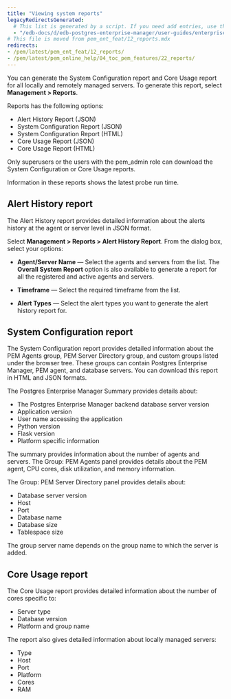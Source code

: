 ```yaml
---
title: "Viewing system reports"
legacyRedirectsGenerated:
  # This list is generated by a script. If you need add entries, use the `legacyRedirects` key.
  - "/edb-docs/d/edb-postgres-enterprise-manager/user-guides/enterprise-features-guide/8.0/reports.html"
# This file is moved from pem_ent_feat/12_reports.mdx
redirects:
- /pem/latest/pem_ent_feat/12_reports/
- /pem/latest/pem_online_help/04_toc_pem_features/22_reports/
---
```


You can generate the System Configuration report and Core Usage report for all locally and remotely managed servers. To generate this report, select **Management > Reports**.

Reports has the following options:

-   Alert History Report (JSON)
-   System Configuration Report (JSON)
-   System Configuration Report (HTML)
-   Core Usage Report (JSON)
-   Core Usage Report (HTML)

Only superusers or the users with the pem_admin role can download the System Configuration or Core Usage reports.

Information in these reports shows the latest probe run time.

## Alert History report

The Alert History report provides detailed information about the alerts history at the agent or server level in JSON format.

Select **Management > Reports > Alert History Report**. From the dialog box, select your options:

- **Agent/Server Name** &mdash; Select the agents and servers from the list. The **Overall System Report** option is also available to generate a report for all the registered and active agents and servers.

- **Timeframe** &mdash; Select the required timeframe from the list.

- **Alert Types** &mdash; Select the alert types you want to generate the alert history report for.

## System Configuration report

The System Configuration report provides detailed information about the PEM Agents group, PEM Server Directory group, and custom groups listed under the browser tree. These groups can contain Postgres Enterprise Manager, PEM agent, and database servers. You can download this report in HTML and JSON formats.

The Postgres Enterprise Manager Summary provides details about:

-   The Postgres Enterprise Manager backend database server version
-   Application version
-   User name accessing the application
-   Python version
-   Flask version
-   Platform specific information

The summary provides information about the number of agents and servers. The Group: PEM Agents panel provides details about the PEM agent, CPU cores, disk utilization, and memory information.

The Group: PEM Server Directory panel provides details about:

-   Database server version
-   Host
-   Port
-   Database name
-   Database size
-   Tablespace size

The group server name depends on the group name to which the server is added.

## Core Usage report

The Core Usage report provides detailed information about the number of cores specific to:

-   Server type
-   Database version
-   Platform and group name

The report also gives detailed information about locally managed servers:

-   Type
-   Host
-   Port
-   Platform
-   Cores
-   RAM
